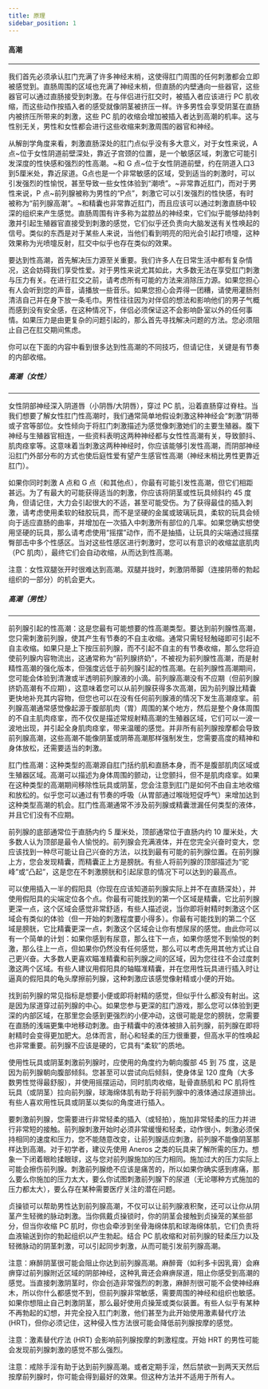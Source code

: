 ```yaml
---
title: 原理
sidebar_position: 1
---
```


#### 高潮
***
我们首先必须承认肛门充满了许多神经末梢，这使得肛门周围的任何刺激都会立即被感觉到。直肠周围的区域也充满了神经末梢，但直肠的内壁通向一些器官，这些器官可以通过直肠接受到刺激。在与伴侣进行肛交时，被插入者应该进行 PC 肌收缩，而这些动作按插入者的感受就像阴茎被挤压一样。许多男性会享受阴茎在直肠内被挤压所带来的刺激，这些 PC 肌的收缩会增加被插入者达到高潮的机率。这与性别无关，男性和女性都会进行这些收缩来刺激周围的器官和神经。

从解剖学角度来看，刺激直肠深处的肛门点似乎没有多大意义，对于女性来说，A 点~位于女性阴道前壁深处，靠近子宫颈的位置，是一个敏感区域，刺激它可能引发深度的性快感和强烈的性高潮。~和 G 点~位于女性阴道前壁，约在阴道入口3到5厘米处，靠近尿道。G点也是一个非常敏感的区域，受到适当的刺激时，可以引发强烈的性愉悦，甚至导致一些女性体验到“潮喷”。~非常靠近肛门，而对于男性来说，P 点~前列腺被称为男性的“P点”，刺激它可以引发强烈的性快感，有时被称为“前列腺高潮”。~和精囊也非常靠近肛门，而且应该可以通过刺激直肠中较深的组织来产生感觉。直肠周围有许多称为盆腔丛的神经束，它们似乎能够劫持刺激并引起生殖器官直接受到刺激的感觉，它们似乎还负责向大脑发送有关性唤起的信号。类似的东西是对于某些人来说，当他们看到明亮的阳光会引起打喷嚏，这种效果称为光喷嚏反射，肛交中似乎也存在类似的效果。

要达到性高潮，首先解决压力源至关重要。我们许多人在日常生活中都有复杂情况，这会妨碍我们享受性爱。对于男性来说尤其如此，大多数无法在享受肛门刺激与压力有关。在进行肛交之前，请考虑所有可能的方法来消除压力源。如果您担心有人会听到您的声音，请播放一些音乐。如果您担心会弄得一团糟，请使用灌肠剂清洁自己并在身下放一条毛巾。男性往往因为对伴侣的想法和影响他们的男子气概而感到没有安全感，在这种情况下，伴侣必须保证这不会影响卧室以外的任何事情。如果压力是由更复杂的问题引起的，那么首先寻找解决问题的方法。您必须阻止自己在肛交期间焦虑。

你可以在下面的内容中看到很多达到性高潮的不同技巧，但请记住，关键是有节奏的内部收缩。

##### 高潮（女性）
***
女性阴部神经深入阴道唇（小阴唇/大阴唇），穿过 PC 肌，沿着直肠穿过脊柱。当我们想要了解女性肛门性高潮时，我们通常简单地假设刺激这种神经会“刺激”阴蒂或子宫等部位。女性倾向于将肛门刺激描述为感觉像刺激她们的主要生殖器。腹下神经与生殖器官相连，一些资料表明这两种神经都与女性性高潮有关，导致颤抖、肌肉痉挛等。这意味着当刺激这两种神经时，你应该能够引发性高潮，而阴部神经沿肛门外部分布的方式也使后庭性爱有望产生感官性高潮（神经末梢比男性更靠近肛门）。

如果你同时刺激 A 点和 G 点（和其他点），你最有可能引发性高潮，但它们相距甚远。为了有最大的可能获得适当的刺激，你应该将阴茎或性玩具倾斜约 45 度角，但请记住，大力会引起很大的不适，甚至可能受伤。为了获得最佳的插入刺激，请考虑使用柔软的硅胶玩具，而不是坚硬的金属或玻璃玩具，柔软的玩具会倾向于适应直肠的曲率，并增加在一次插入中刺激所有部位的几率。如果您确实想使用坚硬的玩具，那么请考虑使用“摇摆”动作，而不是抽插，让玩具的尖端通过摇摆臀部击中多个性感区。当对这些性感区进行刺激时，您可以有意识的收缩盆底肌肉（PC 肌肉），最终它们会自动收缩，从而达到性高潮。

注意：女性双腿张开时很难达到高潮。双腿并拢时，刺激阴蒂脚（连接阴蒂的勃起组织的一部分）的机会更大。
 
##### 高潮（男性）
***
前列腺引起的性高潮：这是您最有可能想要的性高潮类型。要达到前列腺性高潮，您只需刺激前列腺，使其产生有节奏的不自主收缩。通常只需轻轻触碰即可引起不自主收缩。如果只是上下按压前列腺，而不引起不自主的有节奏收缩，那么您将迫使前列腺内容物流出，这通常称为“前列腺挤奶”，不被视为前列腺性高潮，而是射精性高潮的强化版本，但强度远低于前列腺引起的性高潮。在前列腺性高潮期间，您可能会体验到清澈或半透明前列腺液的小滴。前列腺高潮没有不应期（但前列腺挤奶高潮有不应期），这意味着您可以从前列腺获得多次高潮，因为前列腺比精囊更快地补充其内容物，但您也可以在没有任何前列腺液的情况下发生高潮痉挛。前列腺高潮通常感觉像起源于腹部肌肉（胃）周围的某个地方，然后是整个身体周围的不自主肌肉痉挛，而不仅仅是描述常规射精高潮的生殖器区域，它们可以一波一波地出现，并引起全身肌肉痉挛，带来温暖的感觉。并非所有前列腺按摩都会导致前列腺高潮，这些高潮不能像阴茎或阴蒂高潮那样强制发生，您需要高度的精神和身体放松，还需要适当的刺激。

肛门性高潮：这种类型的高潮源自肛门括约肌和直肠本身，而不是腹部肌肉区域或生殖器区域。高潮可以描述为身体周围的颤动，让您颤抖，但不是肌肉痉挛。如果在这种类型的高潮期间移除性玩具或阴茎，您会注意到肛门是如何不由自主地收缩和放松的。似乎您可以通过有节奏的呼吸（从胃部通过喉咙短促呼气）来增加达到这种类型高潮的机会。肛门性高潮通常不涉及前列腺或精囊泄漏任何类型的液体，并且它们没有不应期。

前列腺的底部通常位于直肠内约 5 厘米处，顶部通常位于直肠内约 10 厘米处，大多数人认为顶部是最令人愉悦的。前列腺会充满液体，并在您完全兴奋时变大，您应该找到一种尽可能让自己兴奋的方法，以找到最有可能的前列腺位置。在前列腺上方，您会发现精囊，而精囊正上方是膀胱。有些人将前列腺的顶部描述为“驼峰”或“凸起”，这是您在不刺激膀胱和引起尿意的情况下可以达到的最高点。

可以使用插入一半的假阳具（你现在应该知道前列腺实际上并不在直肠深处），并使用假阳具的尖端定位各个点。你最有可能找到的第一个区域是精囊，它比前列腺更深一点，这个区域会感觉非常舒适，有些人描述说，当你即将射精时刺激这个区域会有类似的体验（但一开始的刺激程度要小得多）。你最有可能找到的第二个区域是膀胱，它比精囊更深一点，刺激这个区域会让你有想尿尿的感觉。由此你可以有一个简单的计划：如果你感到有尿意，那么往下一点，如果你感觉不到愉悦的刺激，那么往上一点，但如果你仍然没有任何感觉，那么可以考虑先用其他方式让自己更兴奋。大多数人更喜欢瞄准精囊和前列腺之间的区域，因为您往往不会过度刺激这两个区域。有些人建议用假阳具的轴瞄准精囊，并在您用性玩具进行插入时让逼真的假阳具的龟头摩擦前列腺，这种刺激应该感觉像射精或小便的开始。

找到前列腺的常见指标是想要小便或即将射精的感觉，但似乎什么都没有射出。这是因为尿道穿过前列腺的中心。如果您参与更深的肛门游戏，那么您可以体验到更深的内部区域，在那里您会感到更强烈的小便冲动，这很可能是您的膀胱，您需要在直肠的浅端更集中地移动刺激。由于精囊中的液体被排入前列腺，前列腺在即将射精时会变得更加肥大。总体而言，耐心和轻柔的压力很重要，但高水平的性唤起也非常重要。前列腺不应该是硬的，它具有“柔软”的质地。

使用性玩具或阴茎刺激前列腺时，应使用的角度约为朝向腹部 45 到 75 度，这是因为前列腺朝向腹部倾斜。您甚至可以尝试向后倾斜，使身体呈 120 度角（大多数男性觉得最舒服），并使用摇摆运动，同时肌肉收缩，耻骨直肠肌和 PC 肌将性玩具（或阴茎）拉向前列腺，球海绵体肌有助于将前列腺中的液体通过尿道排出。有些人喜欢用性玩具或阴茎以类似的角度进行插入。

要刺激前列腺，您需要进行非常轻柔的插入（或轻拍），施加非常轻柔的压力并进行非常短的接触。前列腺刺激开始时必须非常缓慢和轻柔，动作很小，刺激必须保持相同的速度和压力，您不能随意改变，让前列腺适应刺激，前列腺不能像阴茎那样达到高潮。对于初学者，建议先使用 Aneros 之类的玩具来了解所需的压力。想象一下闭着眼睑揉眼球，这与您对前列腺施加的压力相同。施加过大的压力实际上可能会擦伤前列腺。刺激前列腺绝不应该是痛苦的，所以如果你确实感到疼痛，那么要么你施加的压力太大，要么你试图刺激前列腺下的尿道（无论哪种方式施加的压力都太大），要么存在某种需要医疗关注的潜在问题。

贞操锁可以帮助男性达到前列腺高潮，不仅可以让前列腺液积聚，还可以让你从阴茎产生轻微的脉动刺激。当你佩戴贞操锁时，你的阴茎会接触到贞操笼的某些部分，但当你收缩 PC 肌时，你也会牵涉到坐骨海绵体肌和球海绵体肌，它们负责将血液输送到你的勃起组织以产生勃起。结合 PC 肌收缩和对前列腺的轻柔压力以及轻微脉动的阴茎刺激，可以引起同步刺激，从而可能引发前列腺高潮。

注意：麻醉阴茎很可能会阻止你达到前列腺高潮。麻醉膏（如利多卡因乳膏）会麻痹穿过前列腺附近区域的阴部神经，这种乳膏还会麻痹尿道，阻止你感受到高潮的感觉。当直接刺激阴茎时，你会创造非常强烈的刺激，麻醉剂很可能不会使神经麻木，所以你什么都感觉不到，但前列腺非常敏感，需要周围的神经和组织也敏感。如果你想阻止自己刺激阴茎，那么最好使用贞操笼或类似装置。有些人似乎有某种不再勃起的幻想，并完全投入肛门刺激，他们甚至为此开始使用激素替代疗法 (HRT)，但你必须记住，这种侵入性方法很可能会降低前列腺按摩的感觉。

注意：激素替代疗法 (HRT) 会影响前列腺按摩的刺激程度。开始 HRT 的男性可能会发现前列腺刺激的感觉不那么强烈。

注意：戒除手淫有助于达到前列腺高潮。或者定期手淫，然后禁欲一到两天天然后按摩前列腺时，你可能会得到最好的效果。但这种方法并不适用于所有人。